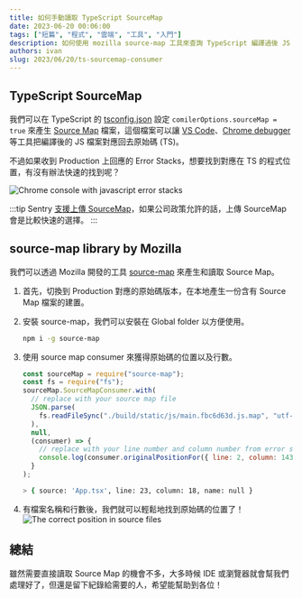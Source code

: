 ```yaml
---
title: 如何手動讀取 TypeScript SourceMap
date: 2023-06-20 00:06:00
tags: ["短篇", "程式", "雲端", "工具", "入門"]
description: 如何使用 mozilla source-map 工具來查詢 TypeScript 編譯過後 JS 檔案的原始碼位置
authors: ivan
slug: 2023/06/20/ts-sourcemap-consumer
---
```


## TypeScript SourceMap

我們可以在 TypeScript 的 [tsconfig.json](https://www.typescriptlang.org/tsconfig#sourceMap) 設定 `comilerOptions.sourceMap = true` 來產生 [Source Map](https://firefox-source-docs.mozilla.org/devtools-user/debugger/how_to/use_a_source_map/index.html) 檔案，這個檔案可以讓 [VS Code](https://code.visualstudio.com/docs/typescript/typescript-debugging)、[Chrome debugger](https://developer.chrome.com/blog/devtools-tips-23/) 等工具把編譯後的 JS 檔案對應回去原始碼 (TS)。

不過如果收到 Production 上回應的 Error Stacks，想要找到對應在 TS 的程式位置，有沒有辦法快速的找到呢？

<!--truncate-->

![Chrome console with javascript error stacks](./error-stacks.png)

:::tip
Sentry [支援上傳 SourceMap](https://docs.sentry.io/platforms/node/guides/connect/sourcemaps/uploading/typescript/)，如果公司政策允許的話，上傳 SourceMap 會是比較快速的選擇。
:::

## source-map library by Mozilla

我們可以透過 Mozilla 開發的工具 [source-map](https://github.com/mozilla/source-map) 來產生和讀取 Source Map。

1. 首先，切換到 Production 對應的原始碼版本，在本地產生一份含有 Source Map 檔案的建置。
2. 安裝 source-map，我們可以安裝在 Global folder 以方便使用。
   ```bash
   npm i -g source-map
   ```
3. 使用 source map consumer 來獲得原始碼的位置以及行數。

   ```js title="Node"
   const sourceMap = require("source-map");
   const fs = require("fs");
   sourceMap.SourceMapConsumer.with(
     // replace with your source map file
     JSON.parse(
       fs.readFileSync("./build/static/js/main.fbc6d63d.js.map", "utf-8")
     ),
     null,
     (consumer) => {
       // replace with your line number and column number from error stacks
       console.log(consumer.originalPositionFor({ line: 2, column: 143705 }));
     }
   );
   ```

   ```bash title="Cosnole Log"
   > { source: 'App.tsx', line: 23, column: 18, name: null }
   ```

4. 有檔案名稱和行數後，我們就可以輕鬆地找到原始碼的位置了！
   ![The correct position in source files](./source.png)

## 總結

雖然需要直接讀取 Source Map 的機會不多，大多時候 IDE 或瀏覽器就會幫我們處理好了，但還是留下紀錄給需要的人，希望能幫助到各位！
